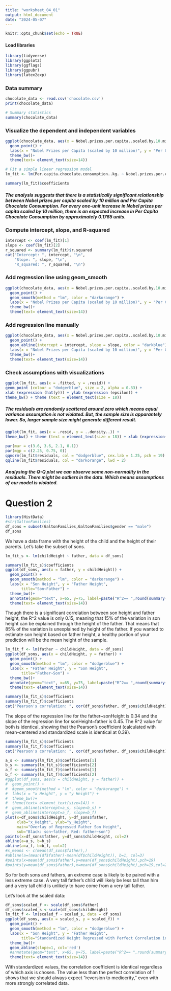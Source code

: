 ```yaml
---
title: "worksheet_04_01"
output: html_document
date: "2024-05-07"
---
```


```r
knitr::opts_chunk$set(echo = TRUE)
```
#### Load libraries 
```r
library(tidyverse)
library(ggplot2)
library(ggflags)
library(ggpubr)
library(latex2exp)
```
### Data summary
```r
chocolate_data <- read.csv('chocolate.csv')
print(chocolate_data)

# Summary statistics
summary(chocolate_data)
```


### Visualize the dependent and independent variables
```r
ggplot(chocolate_data, aes(x = Nobel.prizes.per.capita..scaled.by.10.million., y = Per.capita.chocolate.consumption..kg.)) +
  geom_point() +
  labs(x = "Nobel Prizes per Capita (scaled by 10 million)", y = "Per Capita Chocolate Consumption (kg)") +
  theme_bw()+
  theme(text= element_text(size=14))

# Fit a simple linear regression model
lm_fit <- lm(Per.capita.chocolate.consumption..kg. ~ Nobel.prizes.per.capita..scaled.by.10.million., data = chocolate_data)

summary(lm_fit)$coefficients
```

##### The analysis suggests that there is a statistically significant relationship between Nobel prizes per capita scaled by 10 million and Per Capita Chocolate Consumption. For every one-unit increase in Nobel prizes per capita scaled by 10 million, there is an expected increase in Per Capita Chocolate Consumption by approximately 0.1765 units.



### Compute intercept, slope, and R-squared
```r
intercept <- coef(lm_fit)[1]
slope <- coef(lm_fit)[2]
r_squared <- summary(lm_fit)$r.squared
cat("Intercept: ", intercept, "\n", 
    "Slope: ", slope, "\n",
    "R_squared: ", r_squared, "\n")
``` 

### Add regression line using geom_smooth
```r
ggplot(chocolate_data, aes(x = Nobel.prizes.per.capita..scaled.by.10.million., y = Per.capita.chocolate.consumption..kg.)) +
  geom_point() +
  geom_smooth(method = "lm", color = "darkorange") +
  labs(x = "Nobel Prizes per Capita (scaled by 10 million)", y = "Per Capita Chocolate Consumption (kg)") +
  theme_bw()+
  theme(text= element_text(size=14))
``` 

### Add regression line manually
```r
ggplot(chocolate_data, aes(x = Nobel.prizes.per.capita..scaled.by.10.million., y = Per.capita.chocolate.consumption..kg.)) +
  geom_point() +
  geom_abline(intercept = intercept, slope = slope, color = "darkblue") +
  labs(x = "Nobel Prizes per Capita (scaled by 10 million)", y = "Per Capita Chocolate Consumption (kg)") +
  theme_bw()+
  theme(text= element_text(size=14))
```

### Check assumptions with visualizations 
```r
ggplot(lm_fit, aes(x = .fitted, y = .resid)) +
geom_point (colour = "dodgerblue", size = 2, alpha = 0.33) +
xlab (expression (hat(y))) + ylab (expression (epsilon)) + 
theme_bw() + theme (text = element_text(size = 18))
```

##### The residuals are randomly scattered around zero which means equal variance assumption is not violated. But, the sample size is apparantely lower. So, larger sample size might generate different result. 
```r
ggplot(lm_fit, aes(x = .resid, y = ..density..)) +
theme_bw() + theme (text = element_text(size = 18)) + xlab (expression(epsilon)) + geom_histogram (binwidth = 1, colour = "darkorange", fill = "darkorange", alpha=0.5)

par(mar = c(3.6, 3.6, 2.1, 0.1))
par(mgp = c(2.25, 0.75, 0)) 
qqnorm(lm_fit$residuals, col = "dodgerblue", cex.lab = 1.25, pch = 19) 
qqline(lm_fit$residuals, col = "darkorange", lwd = 2)

```

##### Analysing the Q-Q plot we can observe some non-normality in the residuals. There might be outliers in the data. Which means assumptions of our model is violated.

# Question 2
```r
library(HistData)
#str(GaltonFamilies)
df_sons = subset(GaltonFamilies,GaltonFamilies$gender == "male")
df_sons
```

We have a data frame with the height of the child and the height of their parents. Let's take the subset of sons.
```r
lm_fit_s <- lm(childHeight ~ father, data = df_sons)

summary(lm_fit_s)$coefficients
ggplot(df_sons, aes(x = father, y = childHeight)) +
  geom_point() +
  geom_smooth(method = "lm", color = "darkorange") +
  labs(x = "Son Height", y = "Father Height",
       title="Son~Father") +
  theme_bw()+
  annotate(geom="text", x=65, y=75, label=paste("R^2== ",round(summary(lm_fit_s)$r.squared, digits=2)), color="red", parse=TRUE) +
  theme(text= element_text(size=14))
```
Though there is a significant correlation between son height and father height, the R^2 value is only 0.15, meaning that 15% of the variation in son height can be explained through the height of the father. That means that 85% of the variation is unexplained by height of the father. If you wanted to estimate son height based on father height, a healthy portion of your prediction will be the mean height of the sample.
```r
lm_fit_f <- lm(father ~ childHeight, data = df_sons)
ggplot(df_sons, aes(x = childHeight, y = father)) +
  geom_point() +
  geom_smooth(method = "lm", color = "dodgerblue") +
  labs(x = "Father Height", y = "Son Height",
       title="Father~Son") +
  theme_bw()+
  annotate(geom="text", x=65, y=75, label=paste("R^2== ",round(summary(lm_fit_f)$r.squared, digits=2)), color="red", parse=TRUE) +
  theme(text= element_text(size=14))
```
```r
summary(lm_fit_s)$coefficients
summary(lm_fit_f)$coefficients
cat("Pearson's correlation: ", cor(df_sons$father, df_sons$childHeight))
```

The slope of the regression line for the father~sonHeight is 0.34 and the slope of the regression line for sonHeight~father is 0.45. The R^2 value for both is identical, showing that the Pearson's coefficient (calculated with mean-centered and standardized scale is identical at 0.39). 

```r
summary(lm_fit_s)$coefficients
summary(lm_fit_f)$coefficients
cat("Pearson's correlation: ", cor(df_sons$father, df_sons$childHeight))
```
```r
a_s <- summary(lm_fit_s)$coefficients[1]
b_s <- summary(lm_fit_s)$coefficients[2]
a_f <- summary(lm_fit_f)$coefficients[1]
b_f <- summary(lm_fit_f)$coefficients[2]
#ggplot(df_sons, aes(x = childHeight, y = father)) +
#  geom_point() +
#  #geom_smooth(method = "lm", color = "darkorange") +
#  labs(x = "x Height", y = "y Height") +
#  theme_bw()+
#  theme(text= element_text(size=14)) +
#  geom_abline(intercept=a_s, slope=b_s) +
#  geom_abline(intercept=a_f, slope=b_f)
plot(x=df_sons$childHeight, y=df_sons$father,
     xlab="x_Height", ylab="y_Height",
     main="Overlay of Regressed Father Son Height",
     sub="Black: son~father, Red: father~son")
points(x=df_sons$father, y=df_sons$childHeight, col=2)
abline(a=a_s, b=b_s)
abline(a=a_f, b=b_f, col=2)
#x_means <- c(mean(df_sons$father),)
#abline(a=(mean(df$father)-mean(df$childHeight)), b=1, col=3)
#points(x=mean(df_sons$father),y=mean(df_sons$childHeight),pch=19)
#points(y=mean(df_sons$father),x=mean(df_sons$childHeight),pch=19,col=2)
```

So for both sons and fathers, an extreme case is likely to be paired with a less extreme case. A very tall father's child will likely be less tall than him and a very tall child is unlikely to have come from a very tall father.   

Let's look at the scaled data:
```r
df_sons$scaled_f <- scale(df_sons$father)
df_sons$scaled_s <-scale(df_sons$childHeight)
lm_fit_f <- lm(scaled_f ~ scaled_s, data = df_sons)
ggplot(df_sons, aes(x = scaled_s, y = scaled_f)) +
  geom_point() +
  geom_smooth(method = "lm", color = "dodgerblue") +
  labs(x = "Son Height", y = "Father Height", 
       title="Standardized Height Regressed with Perfect Correlation in Red") +
  theme_bw()+
  geom_abline(slope=1, col='red')
  #annotate(geom="text", x=65, y=75, label=paste("R^2== ",round(summary(lm_fit_f)$r.squared, digits=2)), color="red", parse=TRUE) +
  theme(text= element_text(size=14))

```

With standardized values, the correlation coefficient is identical regardless of which axis is chosen. The value less than the perfect correlation of 1 shows that we should always expect "reversion to mediocrity," even with more strongly correlated data.